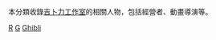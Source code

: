本分類收錄[[吉卜力工作室|吉卜力工作室]]的相關人物，包括經營者、動畫導演等。

[[Category:吉卜力工作室|R]]
[[Category:日本動畫工作室別人物|G]]
[[Category:日本各公司人物|Ghibli]]